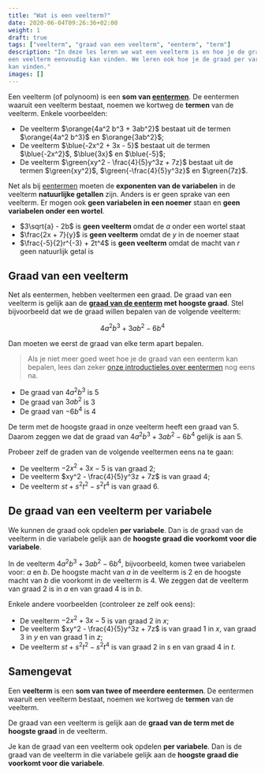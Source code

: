 ```yaml
---
title: "Wat is een veelterm?"
date: 2020-06-04T09:26:36+02:00
weight: 1
draft: true
tags: ["veelterm", "graad van een veelterm", "eenterm", "term"]
description: "In deze les leren we wat een veelterm is en hoe je de graad van
een veelterm eenvoudig kan vinden. We leren ook hoe je de graad per variabele
kan vinden."
images: []
---
```


Een veelterm <Mute>(of polynoom)</Mute> is een **som van
[eentermen](../eentermen/eenterm)**. De eentermen waaruit een veelterm
bestaat, noemen we kortweg de **termen** van de veelterm. Enkele voorbeelden:

-   De veelterm $\orange{4a^2 b^3 + 3ab^2}$ bestaat uit de termen
    $\orange{4a^2 b^3}$ en $\orange{3ab^2}$;
-   De veelterm $\blue{-2x^2 + 3x - 5}$ bestaat uit de termen $\blue{-2x^2}$, $\blue{3x}$ en $\blue{-5}$;
-   De veelterm $\green{xy^2 - \frac{4}{5}y^3z + 7z}$ bestaat uit de termen $\green{xy^2}$, $\green{-\frac{4}{5}y^3z}$ en $\green{7z}$.

Net als bij [eentermen](../eentermen/eenterm) moeten de **exponenten van de
variabelen** in de veelterm **natuurlijke getallen** zijn. Anders is er geen
sprake van een veelterm. Er mogen ook **geen variabelen in een noemer** staan
en **geen variabelen onder een wortel**.

-   $3\sqrt{a} - 2b$ is **geen veelterm** omdat de $a$ onder een wortel staat
-   $\frac{2x + 7}{y}$ is **geen veelterm** omdat de $y$ in de noemer staat
-   $\frac{-5}{2}r^{-3} + 2t^4$ is **geen veelterm** omdat de macht van $r$ geen
    natuurlijk getal is

## Graad van een veelterm

Net als eentermen, hebben veeltermen een graad. De graad van een veelterm is
gelijk aan de **[graad van de
eenterm](../eentermen/eenterm/#graad-van-een-eenterm) met hoogste graad**.
Stel bijvoorbeeld dat we de graad willen bepalen van de volgende veelterm:


$$
4a^2 b^3 + 3ab^2 - 6b^4
$$


Dan moeten we eerst de graad van elke term apart bepalen.

> Als je niet meer goed weet hoe je de graad van een eenterm kan bepalen, lees
> dan zeker [onze introductieles over eentermen](../eentermen/eenterm/) nog
> eens na.

-   De graad van $4a^2 b^3$ is $5$
-   De graad van $3ab^2$ is $3$
-   De graad van $- 6b^4$ is $4$

De term met de hoogste graad in onze veelterm heeft een graad van $5$. Daarom zeggen we dat de graad van $4a^2 b^3 + 3ab^2 - 6b^4$ gelijk is aan $5$.

Probeer zelf de graden van de volgende veeltermen eens na te gaan:

-   De veelterm $-2x^2 + 3x - 5$ is van graad $2$;
-   De veelterm $xy^2 - \frac{4}{5}y^3z + 7z$ is van graad $4$;
-   De veelterm $st + s^2t^2 - s^2t^4$ is van graad $6$.

## De graad van een veelterm per variabele

We kunnen de graad ook opdelen **per variabele**. Dan is de graad van de
veelterm in die variabele gelijk aan de **hoogste graad die voorkomt voor die
variabele**.

In de veelterm $4a^2 b^3 + 3ab^2 - 6b^4$, bijvoorbeeld, komen twee variabelen voor: $a$ en $b$. De hoogste macht van $a$ in de veelterm is $2$ en de hoogste macht van $b$ die voorkomt in de veelterm is $4$. We zeggen dat de veelterm van graad $2$ is in $a$ en van graad $4$ is in $b$.

Enkele andere voorbeelden (controleer ze zelf ook eens):

-   De veelterm $-2x^2 + 3x - 5$ is van graad $2$ in $x$;
-   De veelterm $xy^2 - \frac{4}{5}y^3z + 7z$ is van graad $1$ in $x$, van graad $3$ in $y$ en van graad $1$ in $z$;
-   De veelterm $st + s^2t^2 - s^2t^4$ is van graad $2$ in $s$ en van graad $4$ in $t$.

## Samengevat

<Attention title="Wat is een veelterm?">

Een **veelterm** is een **som van twee of meerdere eentermen**. De eentermen waaruit een veelterm bestaat, noemen we kortweg de **termen** van de veelterm.
</Attention>

<Attention title="Graad van een veelterm">

De graad van een veelterm is gelijk aan de **graad van de term met de hoogste graad** in de veelterm.

Je kan de graad van een veelterm ook opdelen **per variabele**. Dan is de graad van de veelterm in die variabele gelijk aan de **hoogste graad die voorkomt voor die variabele**.
</Attention>
